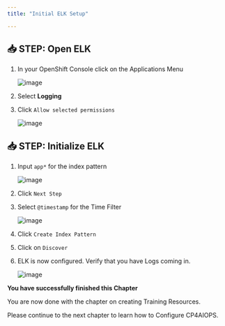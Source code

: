 ```yaml
---
title: "Initial ELK Setup"

---
```




## 📥 STEP: Open ELK



1. In your OpenShift Console click on the Applications Menu
	
	![image](./../images/14_elk.png)

1. Select **Logging**


1. Click `Allow selected permissions`
	
	![image](./../images/14_elk_2.png)



## 📥 STEP: Initialize ELK



1. Input `app*` for the index pattern
	
	![image](./../images/15_elk.png)
	
1. Click `Next Step`

1. Select `@timestamp` for the Time Filter
	
	![image](./../images/16_elk.png)
	
1. Click `Create Index Pattern`

1. Click on `Discover`

1. ELK is now configured. Verify that you have Logs coming in.
	
	![image](./../images/17_elk.png)
	
	


<InlineNotification kind="success">

**You have successfully finished this Chapter**

You are now done with the chapter on creating Training Resources.

Please continue to the next chapter to learn how to Configure CP4AIOPS.

</InlineNotification>

